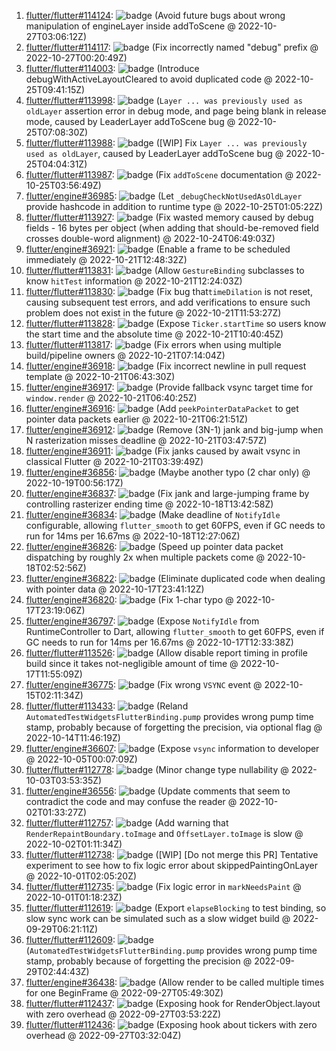 1. [flutter/flutter#114124](https://github.com/flutter/flutter/pull/114124): ![badge](https://img.shields.io/github/pulls/detail/state/flutter/flutter/114124) (Avoid future bugs about wrong manipulation of engineLayer inside addToScene @ 2022-10-27T03:06:12Z)
2. [flutter/flutter#114117](https://github.com/flutter/flutter/pull/114117): ![badge](https://img.shields.io/github/pulls/detail/state/flutter/flutter/114117) (Fix incorrectly named "debug" prefix @ 2022-10-27T00:20:49Z)
3. [flutter/flutter#114003](https://github.com/flutter/flutter/pull/114003): ![badge](https://img.shields.io/github/pulls/detail/state/flutter/flutter/114003) (Introduce debugWithActiveLayoutCleared to avoid duplicated code @ 2022-10-25T09:41:15Z)
4. [flutter/flutter#113998](https://github.com/flutter/flutter/pull/113998): ![badge](https://img.shields.io/github/pulls/detail/state/flutter/flutter/113998) (`Layer ... was previously used as oldLayer` assertion error in debug mode, and page being blank in release mode, caused by LeaderLayer addToScene bug @ 2022-10-25T07:08:30Z)
5. [flutter/flutter#113988](https://github.com/flutter/flutter/pull/113988): ![badge](https://img.shields.io/github/pulls/detail/state/flutter/flutter/113988) ([WIP] Fix `Layer ... was previously used as oldLayer`, caused by LeaderLayer addToScene bug @ 2022-10-25T04:04:31Z)
6. [flutter/flutter#113987](https://github.com/flutter/flutter/pull/113987): ![badge](https://img.shields.io/github/pulls/detail/state/flutter/flutter/113987) (Fix `addToScene` documentation @ 2022-10-25T03:56:49Z)
7. [flutter/engine#36985](https://github.com/flutter/engine/pull/36985): ![badge](https://img.shields.io/github/pulls/detail/state/flutter/engine/36985) (Let `_debugCheckNotUsedAsOldLayer` provide hashcode in addition to runtime type @ 2022-10-25T01:05:22Z)
8. [flutter/flutter#113927](https://github.com/flutter/flutter/pull/113927): ![badge](https://img.shields.io/github/pulls/detail/state/flutter/flutter/113927) (Fix wasted memory caused by debug fields - 16 bytes per object (when adding that should-be-removed field crosses double-word alignment) @ 2022-10-24T06:49:03Z)
9. [flutter/engine#36921](https://github.com/flutter/engine/pull/36921): ![badge](https://img.shields.io/github/pulls/detail/state/flutter/engine/36921) (Enable a frame to be scheduled immediately @ 2022-10-21T12:48:32Z)
10. [flutter/flutter#113831](https://github.com/flutter/flutter/pull/113831): ![badge](https://img.shields.io/github/pulls/detail/state/flutter/flutter/113831) (Allow `GestureBinding` subclasses to know `hitTest` information @ 2022-10-21T12:24:03Z)
11. [flutter/flutter#113830](https://github.com/flutter/flutter/pull/113830): ![badge](https://img.shields.io/github/pulls/detail/state/flutter/flutter/113830) (Fix bug that`timeDilation` is not reset, causing subsequent test errors, and add verifications to ensure such problem does not exist in the future @ 2022-10-21T11:53:27Z)
12. [flutter/flutter#113828](https://github.com/flutter/flutter/pull/113828): ![badge](https://img.shields.io/github/pulls/detail/state/flutter/flutter/113828) (Expose `Ticker.startTime` so users know the start time and the absolute time @ 2022-10-21T10:40:45Z)
13. [flutter/flutter#113817](https://github.com/flutter/flutter/pull/113817): ![badge](https://img.shields.io/github/pulls/detail/state/flutter/flutter/113817) (Fix errors when using multiple build/pipeline owners @ 2022-10-21T07:14:04Z)
14. [flutter/engine#36918](https://github.com/flutter/engine/pull/36918): ![badge](https://img.shields.io/github/pulls/detail/state/flutter/engine/36918) (Fix incorrect newline in pull request template @ 2022-10-21T06:43:30Z)
15. [flutter/engine#36917](https://github.com/flutter/engine/pull/36917): ![badge](https://img.shields.io/github/pulls/detail/state/flutter/engine/36917) (Provide fallback vsync target time for `window.render` @ 2022-10-21T06:40:25Z)
16. [flutter/engine#36916](https://github.com/flutter/engine/pull/36916): ![badge](https://img.shields.io/github/pulls/detail/state/flutter/engine/36916) (Add `peekPointerDataPacket` to get pointer data packets earlier @ 2022-10-21T06:21:51Z)
17. [flutter/engine#36912](https://github.com/flutter/engine/pull/36912): ![badge](https://img.shields.io/github/pulls/detail/state/flutter/engine/36912) (Remove (3N-1) jank and big-jump when N rasterization misses deadline @ 2022-10-21T03:47:57Z)
18. [flutter/engine#36911](https://github.com/flutter/engine/pull/36911): ![badge](https://img.shields.io/github/pulls/detail/state/flutter/engine/36911) (Fix janks caused by await vsync in classical Flutter @ 2022-10-21T03:39:49Z)
19. [flutter/engine#36856](https://github.com/flutter/engine/pull/36856): ![badge](https://img.shields.io/github/pulls/detail/state/flutter/engine/36856) (Maybe another typo (2 char only) @ 2022-10-19T00:56:17Z)
20. [flutter/engine#36837](https://github.com/flutter/engine/pull/36837): ![badge](https://img.shields.io/github/pulls/detail/state/flutter/engine/36837) (Fix jank and large-jumping frame by controlling rasterizer ending time @ 2022-10-18T13:42:58Z)
21. [flutter/engine#36834](https://github.com/flutter/engine/pull/36834): ![badge](https://img.shields.io/github/pulls/detail/state/flutter/engine/36834) (Make deadline of `NotifyIdle` configurable, allowing `flutter_smooth` to get 60FPS, even if GC needs to run for 14ms per 16.67ms @ 2022-10-18T12:27:06Z)
22. [flutter/engine#36826](https://github.com/flutter/engine/pull/36826): ![badge](https://img.shields.io/github/pulls/detail/state/flutter/engine/36826) (Speed up pointer data packet dispatching by roughly 2x when multiple packets come @ 2022-10-18T02:52:56Z)
23. [flutter/engine#36822](https://github.com/flutter/engine/pull/36822): ![badge](https://img.shields.io/github/pulls/detail/state/flutter/engine/36822) (Eliminate duplicated code when dealing with pointer data @ 2022-10-17T23:41:12Z)
24. [flutter/engine#36820](https://github.com/flutter/engine/pull/36820): ![badge](https://img.shields.io/github/pulls/detail/state/flutter/engine/36820) (Fix 1-char typo @ 2022-10-17T23:19:06Z)
25. [flutter/engine#36797](https://github.com/flutter/engine/pull/36797): ![badge](https://img.shields.io/github/pulls/detail/state/flutter/engine/36797) (Expose `NotifyIdle` from RuntimeController to Dart, allowing `flutter_smooth` to get 60FPS, even if GC needs to run for 14ms per 16.67ms @ 2022-10-17T12:33:38Z)
26. [flutter/flutter#113526](https://github.com/flutter/flutter/pull/113526): ![badge](https://img.shields.io/github/pulls/detail/state/flutter/flutter/113526) (Allow disable report timing in profile build since it takes not-negligible amount of time @ 2022-10-17T11:55:09Z)
27. [flutter/engine#36775](https://github.com/flutter/engine/pull/36775): ![badge](https://img.shields.io/github/pulls/detail/state/flutter/engine/36775) (Fix wrong `VSYNC` event @ 2022-10-15T02:11:34Z)
28. [flutter/flutter#113433](https://github.com/flutter/flutter/pull/113433): ![badge](https://img.shields.io/github/pulls/detail/state/flutter/flutter/113433) (Reland `AutomatedTestWidgetsFlutterBinding.pump` provides wrong pump time stamp, probably because of forgetting the precision, via optional flag @ 2022-10-14T11:46:19Z)
29. [flutter/engine#36607](https://github.com/flutter/engine/pull/36607): ![badge](https://img.shields.io/github/pulls/detail/state/flutter/engine/36607) (Expose `vsync` information to developer @ 2022-10-05T00:07:09Z)
30. [flutter/flutter#112778](https://github.com/flutter/flutter/pull/112778): ![badge](https://img.shields.io/github/pulls/detail/state/flutter/flutter/112778) (Minor change type nullability @ 2022-10-03T03:53:35Z)
31. [flutter/engine#36556](https://github.com/flutter/engine/pull/36556): ![badge](https://img.shields.io/github/pulls/detail/state/flutter/engine/36556) (Update comments that seem to contradict the code and may confuse the reader @ 2022-10-02T01:33:27Z)
32. [flutter/flutter#112757](https://github.com/flutter/flutter/pull/112757): ![badge](https://img.shields.io/github/pulls/detail/state/flutter/flutter/112757) (Add warning that `RenderRepaintBoundary.toImage` and `OffsetLayer.toImage` is slow @ 2022-10-02T01:11:34Z)
33. [flutter/flutter#112738](https://github.com/flutter/flutter/pull/112738): ![badge](https://img.shields.io/github/pulls/detail/state/flutter/flutter/112738) ([WIP] [Do not merge this PR] Tentative experiment to see how to fix logic error about skippedPaintingOnLayer @ 2022-10-01T02:05:20Z)
34. [flutter/flutter#112735](https://github.com/flutter/flutter/pull/112735): ![badge](https://img.shields.io/github/pulls/detail/state/flutter/flutter/112735) (Fix logic error in `markNeedsPaint` @ 2022-10-01T01:18:23Z)
35. [flutter/flutter#112619](https://github.com/flutter/flutter/pull/112619): ![badge](https://img.shields.io/github/pulls/detail/state/flutter/flutter/112619) (Export `elapseBlocking` to test binding, so slow sync work can be simulated such as a slow widget build @ 2022-09-29T06:21:11Z)
36. [flutter/flutter#112609](https://github.com/flutter/flutter/pull/112609): ![badge](https://img.shields.io/github/pulls/detail/state/flutter/flutter/112609) (`AutomatedTestWidgetsFlutterBinding.pump` provides wrong pump time stamp, probably because of forgetting the precision @ 2022-09-29T02:44:43Z)
37. [flutter/engine#36438](https://github.com/flutter/engine/pull/36438): ![badge](https://img.shields.io/github/pulls/detail/state/flutter/engine/36438) (Allow render to be called multiple times for one BeginFrame @ 2022-09-27T05:49:30Z)
38. [flutter/flutter#112437](https://github.com/flutter/flutter/pull/112437): ![badge](https://img.shields.io/github/pulls/detail/state/flutter/flutter/112437) (Exposing hook for RenderObject.layout with zero overhead @ 2022-09-27T03:53:22Z)
39. [flutter/flutter#112436](https://github.com/flutter/flutter/pull/112436): ![badge](https://img.shields.io/github/pulls/detail/state/flutter/flutter/112436) (Exposing hook about tickers with zero overhead @ 2022-09-27T03:32:04Z)